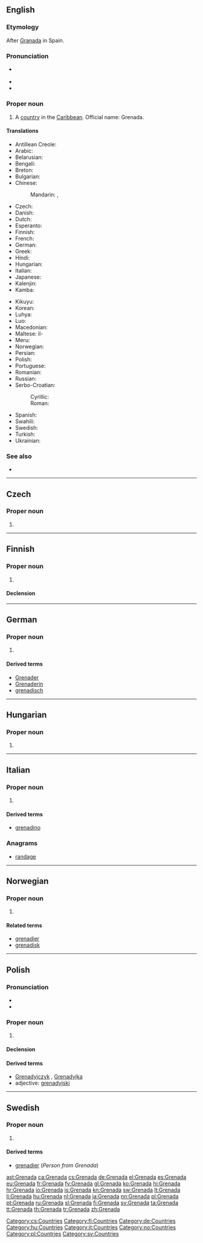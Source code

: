 {{also|grenada|Grenāda}}
==English==
{{wikipedia}}

===Etymology===
After [[Granada]] in Spain.

===Pronunciation===
* {{a|UK|US}} {{IPA|/ɡɹəˈneɪ.də/}}
* {{audio|en-us-Grenada.ogg|Audio (US)}}
* {{rhymes|eɪdə}}

===Proper noun===
{{en-proper noun}}

# A [[country]] in the [[Caribbean]]. Official name: Grenada.

====Translations====
{{trans-top|Caribbean country}}
* Antillean Creole: {{tø|gcf|Grinad}}
* Arabic: {{t-|ar|غرينادا|f|tr=ghrynaada}}
* Belarusian: {{t-|be|Грэнада|f|tr=Hrenáda|xs=Belarusian}}
* Bengali: {{t-|bn|গ্রেনাডা}}
* Breton: {{t-|br|Grenada}}
* Bulgarian: {{t-|bg|Гренада|f|tr=Grenáda}}
* Chinese:
*: Mandarin: {{t-|cmn|格林納達|sc=Hani}}, {{t-|cmn|格林纳达|tr=Gélínnàdá|sc=Hani}}
* Czech: {{t+|cs|Grenada|f}}
* Danish: {{t-|da|Grenada}}
* Dutch: {{t+|nl|Grenada}}
* Esperanto: {{t-|eo|Grenado}}
* Finnish: {{t+|fi|Grenada}}
* French: {{t+|fr|Grenade}}
* German: {{t+|de|Grenada}}
* Greek: {{t+|el|Γρενάδα|f|tr=Grenáda}}
* Hindi: {{t+|hi|ग्रेनेडा|tr=grēnēḍā|xs=Hindi}}
* Hungarian: {{t+|hu|Grenada}}
* Italian: {{t-|it|Grenada}}
* Japanese: {{t-|ja|グレナダ|tr=Gurenada}}
* Kalenjin: {{tø|kln|Grenada}}
* Kamba: {{tø|kam|Grenada}}
{{trans-mid}}
* Kikuyu: {{tø|ki|Grenada}}
* Korean: {{t+|ko|그레나다|tr=Geurenada|sc=Hang}}
* Luhya: {{tø|luy|Grenada}}
* Luo: {{tø|luo|Grenada}}
* Macedonian: {{t+|mk|Гренада|f|tr=Grenáda}}
* Maltese: il-{{t-|mt|Grenada}}
* Meru: {{tø|mer|Grenada}}
* Norwegian: {{t-|no|Grenada}}
* Persian: {{t-|fa|گرنادا}}
* Polish: {{t+|pl|Grenada}}
* Portuguese: {{t+|pt|Granada}}
* Romanian: {{t-|ro|Grenada|f}}
* Russian: {{t-|ru|Гренада|f|tr=Grenáda}}
* Serbo-Croatian:
*: Cyrillic: {{t-|sh|Гренада|f|sc=Cyrl|xs=Serbo-Croatian}}
*: Roman: {{t-|sh|Grenada|f|xs=Serbo-Croatian}}
* Spanish: {{t+|es|Granada}}
* Swahili: {{t+|sw|Grenada|xs=Swahili}}
* Swedish: {{t+|sv|Grenada}}
* Turkish: {{t+|tr|Grenada}}
* Ukrainian: {{t+|uk|Гренада|f|tr=Hrenáda|xs=Ukrainian}}
{{trans-bottom}}

===See also===
* {{list|en|countries of North America}}

----

==Czech==

===Proper noun===
{{cs-proper noun|g=f}}

# {{l|en|Grenada}}

[[Category:cs:Countries]]

----

==Finnish==
{{wikipedia|lang=fi}}

===Proper noun===
{{fi-proper noun}}

# {{l|en|Grenada}}

====Declension====
{{fi-decl-kulkija|Grenad|nopl=1}}

[[Category:fi:Countries]]

----

==German==
{{wikipedia|lang=de}}

===Proper noun===
{{de-proper noun|g=n}}

# {{l|en|Grenada}}

====Derived terms====
* [[Grenader]]
* [[Grenaderin]]
* [[grenadisch]]

[[Category:de:Countries]]

----

==Hungarian==
{{wikipedia|lang=hu}}

===Proper noun===
{{hu-proper noun}}

# {{l|en|Grenada}}

[[Category:hu:Countries]]

----

==Italian==
{{wikipedia|lang=it}}

===Proper noun===
{{it-proper noun|g=f}}

# {{l|en|Grenada}}

====Derived terms====
* [[grenadino]]

===Anagrams===
* [[randage#Italian|randage]]

[[Category:it:Countries]]

----

==Norwegian==

===Proper noun===
{{no-proper noun}}

# {{l|en|Grenada}}

====Related terms====
* [[grenadier]]
* [[grenadisk]]

[[Category:no:Countries]]

----

==Polish==

===Pronunciation===
* {{IPA|/ɡrɛˈnada/|lang=pl}}
* {{audio|Pl-Grenada.ogg|Audio}}

===Proper noun===
{{head|pl|proper noun|g=f}}

# {{l|en|Grenada}} {{gloss|country}}

====Declension====
{{pl-decl-noun
|Grenada|Grenady
|Grenady|Grenad
|Grenadzie|Grenadom
|Grenadę|Grenady
|Grenadą|Grenadami
|Grenadzie|Grenadach
|Grenado|Grenady
}}

====Derived terms====
* [[Grenadyjczyk]] {{m}}, [[Grenadyjka]] {{f}}
* adjective: [[grenadyjski]]

[[Category:pl:Countries]]

----

==Swedish==
{{wikipedia|lang=sv}}

===Proper noun===
{{head|sv|proper noun|g=n}}

# {{l|en|Grenada}}

====Derived terms====
* [[grenadier]] (''Person from Grenada'')

[[Category:sv:Countries]]

[[ast:Grenada]]
[[ca:Grenada]]
[[cs:Grenada]]
[[de:Grenada]]
[[el:Grenada]]
[[es:Grenada]]
[[eu:Grenada]]
[[fr:Grenada]]
[[fy:Grenada]]
[[gl:Grenada]]
[[ko:Grenada]]
[[hi:Grenada]]
[[hr:Grenada]]
[[io:Grenada]]
[[is:Grenada]]
[[kn:Grenada]]
[[sw:Grenada]]
[[lt:Grenada]]
[[li:Grenada]]
[[hu:Grenada]]
[[nl:Grenada]]
[[ja:Grenada]]
[[nn:Grenada]]
[[pl:Grenada]]
[[pt:Grenada]]
[[ru:Grenada]]
[[sl:Grenada]]
[[fi:Grenada]]
[[sv:Grenada]]
[[ta:Grenada]]
[[tt:Grenada]]
[[th:Grenada]]
[[tr:Grenada]]
[[zh:Grenada]]